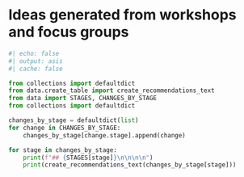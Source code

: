 # Ideas generated from workshops and focus groups {.appendix}

```python
#| echo: false
#| output: asis
#| cache: false

from collections import defaultdict
from data.create_table import create_recommendations_text
from data import STAGES, CHANGES_BY_STAGE
from collections import defaultdict

changes_by_stage = defaultdict(list)
for change in CHANGES_BY_STAGE:
    changes_by_stage[change.stage].append(change)

for stage in changes_by_stage:
    print(f"## {STAGES[stage]}\n\n\n\n")
    print(create_recommendations_text(changes_by_stage[stage]))
```